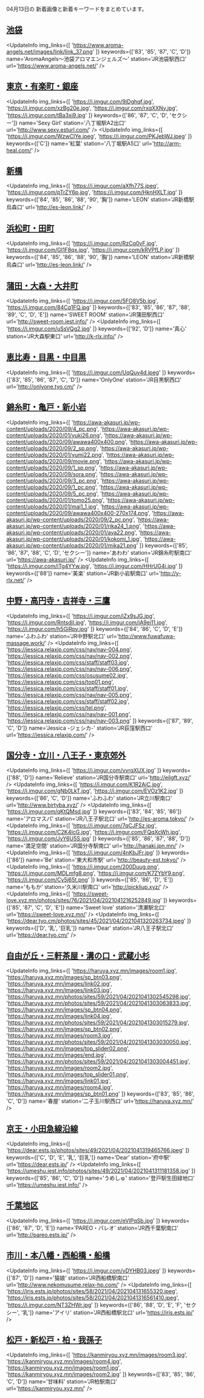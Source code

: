 

04月13日の
新着画像と新着キーワードをまとめています。

<DmmAffiliateIns />

## [池袋](/busty/0030)
<UpdateInfo
    img_links={[
    'https://www.aroma-angels.net/images/link/link_37.png'
    ]}
    keywords={['83', '85', '87', 'C', 'D']}
    name='AromaAngels～池袋アロマエンジェルズ～'
    station='JR池袋駅西口'
    url='https://www.aroma-angels.net/'
/>
<DmmAffiliateIns />

## [東京・有楽町・銀座](/busty/0090)
<UpdateInfo
    img_links={[
    'https://i.imgur.com/9jDghqf.jpg',
    'https://i.imgur.com/xzBg20e.jpg',
    'https://i.imgur.com/rxqXXNy.jpg',
    'https://i.imgur.com/tBa3xj9.jpg'
    ]}
    keywords={['86', '87', 'C', 'D', 'セクシー']}
    name='Sexy Girl'
    station='八丁堀駅A2出口'
    url='http://www.sexy.esturl.com/'
/>
<UpdateInfo
    img_links={[
    'https://i.imgur.com/WzwClYe.jpeg',
    'https://i.imgur.com/PKJebWJ.jpeg'
    ]}
    keywords={['C']}
    name='紅葉'
    station='八丁堀駅A5口'
    url='http://arm-heal.com/'
/>
<DmmAffiliateIns />

## [新橋](/busty/0100)
<UpdateInfo
    img_links={[
    'https://i.imgur.com/aXfh77S.jpeg',
    'https://i.imgur.com/pTrZY6p.jpg',
    'https://i.imgur.com/HknHXLT.jpg'
    ]}
    keywords={['84', '85', '86', '88', '90', '胸']}
    name='LEON'
    station='JR新橋駅烏森口'
    url='http://es-leon.link/'
/>
<DmmAffiliateIns />

## [浜松町・田町](/busty/0110)
<UpdateInfo
    img_links={[
    'https://i.imgur.com/RzCq0vF.jpg',
    'https://i.imgur.com/GI1F8qx.jpg',
    'https://i.imgur.com/kRVPfLP.jpg'
    ]}
    keywords={['84', '85', '86', '88', '90', '胸']}
    name='LEON'
    station='JR新橋駅烏森口'
    url='http://es-leon.link/'
/>
<DmmAffiliateIns />

## [蒲田・大森・大井町](/busty/0121)
<UpdateInfo
    img_links={[
    'https://i.imgur.com/5FO8V5b.jpg',
    'https://i.imgur.com/84Cq1FQ.jpg'
    ]}
    keywords={['83', '85', '86', '87', '88', '89', 'C', 'D', 'E']}
    name='SWEET ROOM'
    station='JR蒲田駅西口'
    url='http://sweet-room.iest.info/'
/>
<UpdateInfo
    img_links={[
    'https://i.imgur.com/uSsVQg2.jpg'
    ]}
    keywords={['92', 'D']}
    name='真心'
    station='JR大森駅東口'
    url='http://k-rlx.info/'
/>
<DmmAffiliateIns />

## [恵比寿・目黒・中目黒](/busty/0130)
<UpdateInfo
    img_links={[
    'https://i.imgur.com/UqQuy4d.jpeg'
    ]}
    keywords={['83', '85', '86', '87', 'C', 'D']}
    name='OnlyOne'
    station='JR目黒駅西口'
    url='http://onlyone.tyo.cm/'
/>
<DmmAffiliateIns />

## [錦糸町・亀戸・新小岩](/busty/0170)
<UpdateInfo
    img_links={[
    'https://awa-akasuri.jp/wp-content/uploads/2020/09/4_pc.png',
    'https://awa-akasuri.jp/wp-content/uploads/2020/01/yuki26.png',
    'https://awa-akasuri.jp/wp-content/uploads/2020/09/awawa400x400.png',
    'https://awa-akasuri.jp/wp-content/uploads/2020/09/2_sp.png',
    'https://awa-akasuri.jp/wp-content/uploads/2020/01/yumi22.png',
    'https://awa-akasuri.jp/wp-content/uploads/2020/09/movie.png',
    'https://awa-akasuri.jp/wp-content/uploads/2020/09/1_sp.png',
    'https://awa-akasuri.jp/wp-content/uploads/2020/09/sora.png',
    'https://awa-akasuri.jp/wp-content/uploads/2020/09/3_pc.png',
    'https://awa-akasuri.jp/wp-content/uploads/2020/09/1_pc.png',
    'https://awa-akasuri.jp/wp-content/uploads/2020/09/5_pc.png',
    'https://awa-akasuri.jp/wp-content/uploads/2020/01/tomo25.png',
    'https://awa-akasuri.jp/wp-content/uploads/2020/01/mai1_1.jpg',
    'https://awa-akasuri.jp/wp-content/uploads/2020/09/awawa400x400-270x174.png',
    'https://awa-akasuri.jp/wp-content/uploads/2020/09/2_pc.png',
    'https://awa-akasuri.jp/wp-content/uploads/2020/01/rika24_1.png',
    'https://awa-akasuri.jp/wp-content/uploads/2020/01/aya22.png',
    'https://awa-akasuri.jp/wp-content/uploads/2020/01/kokomi_1.jpg',
    'https://awa-akasuri.jp/wp-content/uploads/2020/01/mika21.png'
    ]}
    keywords={['85', '86', '87', '88', 'C', 'D', 'セクシー']}
    name='あわわ'
    station='JR錦糸町駅南口'
    url='https://awa-akasuri.jp/'
/>
<UpdateInfo
    img_links={[
    'https://i.imgur.com/iTg4YYw.jpg',
    'https://i.imgur.com/HHrUG4i.jpg'
    ]}
    keywords={['88']}
    name='美楽'
    station='JR新小岩駅南口'
    url='http://y-rlx.net/'
/>
<DmmAffiliateIns />

## [中野・高円寺・吉祥寺・三鷹](/busty/0180)
<UpdateInfo
    img_links={[
    'https://i.imgur.com/iZx9sJG.jpg',
    'https://i.imgur.com/RntsdjI.jpg',
    'https://i.imgur.com/iA9ei11.jpg',
    'https://i.imgur.com/h5GiRpy.jpg'
    ]}
    keywords={['84', '86', 'C', 'D', 'E']}
    name='ふわふわ'
    station='JR中野駅北口'
    url='http://www.fuwafuwa-massage.work/'
/>
<UpdateInfo
    img_links={[
    'https://jessica.relaxjp.com/css/nav/nav-004.png',
    'https://jessica.relaxjp.com/css/nav/nav-002.png',
    'https://jessica.relaxjp.com/css/staff/staff03.jpg',
    'https://jessica.relaxjp.com/css/nav/nav-006.png',
    'https://jessica.relaxjp.com/css/osusume02.jpg',
    'https://jessica.relaxjp.com/css/top01.png',
    'https://jessica.relaxjp.com/css/staff/staff01.jpg',
    'https://jessica.relaxjp.com/css/nav/nav-005.png',
    'https://jessica.relaxjp.com/css/staff/staff02.jpg',
    'https://jessica.relaxjp.com/css/tel.png',
    'https://jessica.relaxjp.com/css/nav/nav-001.png',
    'https://jessica.relaxjp.com/css/nav/nav-003.png'
    ]}
    keywords={['87', '89', 'C', 'D']}
    name='Jessica -ジェシカ-'
    station='JR荻窪駅西口'
    url='https://jessica.relaxjp.com/'
/>
<DmmAffiliateIns />

## [国分寺・立川・八王子・東京郊外](/busty/0200)
<UpdateInfo
    img_links={[
    'https://i.imgur.com/vvrqXUX.jpg'
    ]}
    keywords={['88', 'D']}
    name='Relieve'
    station='JR国分寺駅南口'
    url='http://eilgft.xyz/'
/>
<UpdateInfo
    img_links={[
    'https://i.imgur.com/K1R2AjC.jpg',
    'https://i.imgur.com/gNb0LkT.jpg',
    'https://i.imgur.com/EVOz1K2.jpg'
    ]}
    keywords={['86', 'C', 'D']}
    name='ふわふわ'
    station='JR立川駅南口'
    url='http://www.birtyba.xyz/'
/>
<UpdateInfo
    img_links={[
    'https://i.imgur.com/qKtQMsd.jpg'
    ]}
    keywords={['83', '84', '85', '86']}
    name='アロマスパ'
    station='JR八王子駅北口'
    url='http://es-aroma.tokyo/'
/>
<UpdateInfo
    img_links={[
    'https://i.imgur.com/7qCJFSz.jpg',
    'https://i.imgur.com/C2K4IcG.jpg',
    'https://i.imgur.com/FQqXcWh.jpg',
    'https://i.imgur.com/JyY6U5S.jpg'
    ]}
    keywords={['85', '86', '87', '88', 'D']}
    name='満足空間'
    station='JR国分寺駅南口'
    url='http://hanaki.jpn.mn/'
/>
<UpdateInfo
    img_links={[
    'https://i.imgur.com/4nKbJFr.jpg'
    ]}
    keywords={['86']}
    name='Be'
    station='東大和市駅'
    url='http://beauty-est.tokyo/'
/>
<UpdateInfo
    img_links={[
    'https://i.imgur.com/200Duug.png',
    'https://i.imgur.com/MDLmfg8.png',
    'https://i.imgur.com/K7ZYbY9.png',
    'https://i.imgur.com/Cy5j65t.png'
    ]}
    keywords={['85', '86', 'D', 'E']}
    name='ももか'
    station='久米川駅南口'
    url='http://pickliup.xyz/'
/>
<UpdateInfo
    img_links={[
    'https://sweet-love.xyz.mn/photos/sites/76/2021/04/2021041216252849.jpg'
    ]}
    keywords={['85', '87', 'C', 'D', 'E']}
    name='Sweet love'
    station='清瀬駅北口'
    url='https://sweet-love.xyz.mn/'
/>
<UpdateInfo
    img_links={[
    'https://dear.tyo.cm/photos/sites/45/2021/04/2021041320263734.jpeg'
    ]}
    keywords={['D', '乳', '巨乳']}
    name='Dear'
    station='JR八王子駅北口'
    url='https://dear.tyo.cm/'
/>
<DmmAffiliateIns />

## [自由が丘・三軒茶屋・溝の口・武蔵小杉](/busty/0250)
<UpdateInfo
    img_links={[
    'https://haruya.xyz.mn/images/room1.jpg',
    'https://haruya.xyz.mn/images/sp_btn03.png',
    'https://haruya.xyz.mn/images/link02.jpg',
    'https://haruya.xyz.mn/images/link03.jpg',
    'https://haruya.xyz.mn/photos/sites/59/2021/04/2021041302545298.jpg',
    'https://haruya.xyz.mn/photos/sites/59/2021/04/2021041303063833.jpg',
    'https://haruya.xyz.mn/images/sp_btn04.png',
    'https://haruya.xyz.mn/images/link04.jpg',
    'https://haruya.xyz.mn/photos/sites/59/2021/04/2021041303015279.jpg',
    'https://haruya.xyz.mn/images/sp_btn02.png',
    'https://haruya.xyz.mn/images/room3.jpg',
    'https://haruya.xyz.mn/photos/sites/59/2021/04/2021041303030050.jpg',
    'https://haruya.xyz.mn/images/top_slider02.png',
    'https://haruya.xyz.mn/images/end.jpg',
    'https://haruya.xyz.mn/photos/sites/59/2021/04/2021041303004451.jpg',
    'https://haruya.xyz.mn/images/room2.jpg',
    'https://haruya.xyz.mn/images/top_slider01.png',
    'https://haruya.xyz.mn/images/link01.jpg',
    'https://haruya.xyz.mn/images/room4.jpg',
    'https://haruya.xyz.mn/images/sp_btn01.png'
    ]}
    keywords={['83', '85', '86', 'C', 'D']}
    name='春屋'
    station='二子玉川駅西口'
    url='https://haruya.xyz.mn/'
/>
<DmmAffiliateIns />

## [京王・小田急線沿線](/busty/0260)
<UpdateInfo
    img_links={[
    'https://dear.ests.jp/photos/sites/49/2021/04/2021041319465766.jpeg'
    ]}
    keywords={['C', 'D', 'E', '乳', '巨乳']}
    name='Dear'
    station='府中駅'
    url='https://dear.ests.jp/'
/>
<UpdateInfo
    img_links={[
    'https://umeshu.iest.info/photos/sites/49/2021/04/2021041311181358.jpg'
    ]}
    keywords={['85', '86', 'C', 'D']}
    name='うめしゅ'
    station='登戸駅生田緑地口'
    url='https://umeshu.iest.info/'
/>
<DmmAffiliateIns />

## [千葉地区](/busty/0500)
<UpdateInfo
    img_links={[
    'https://i.imgur.com/eVIPqSb.jpg'
    ]}
    keywords={['86', '87', 'D', 'E']}
    name='PAREO・パレオ'
    station='JR西千葉駅南口'
    url='http://pareo.ests.jp/'
/>
<DmmAffiliateIns />

## [市川・本八幡・西船橋・船橋](/busty/0510)
<UpdateInfo
    img_links={[
    'https://i.imgur.com/vDYHB03.jpeg'
    ]}
    keywords={['87', 'D']}
    name='猫娘'
    station='JR西船橋駅南口'
    url='http://www.nekomusume.relax-hp.com/'
/>
<UpdateInfo
    img_links={[
    'https://iris.ests.jp/photos/sites/58/2021/04/202104131655320.jpeg',
    'https://iris.ests.jp/photos/sites/58/2021/04/2021041316561410.jpeg',
    'https://i.imgur.com/NT3ZHWr.jpg'
    ]}
    keywords={['86', '88', 'D', 'E', 'F', 'セクシー', '乳']}
    name='アイリ'
    station='JR西船橋駅北口'
    url='https://iris.ests.jp/'
/>
<DmmAffiliateIns />

## [松戸・新松戸・柏・我孫子](/busty/0520)
<UpdateInfo
    img_links={[
    'https://kanmiryou.xyz.mn/images/room3.jpg',
    'https://kanmiryou.xyz.mn/images/room4.jpg',
    'https://kanmiryou.xyz.mn/images/room1.jpg',
    'https://kanmiryou.xyz.mn/images/room2.jpg'
    ]}
    keywords={['83', '85', '86', 'C', 'D']}
    name='甘味料'
    station='JR柏駅南口'
    url='https://kanmiryou.xyz.mn/'
/>
<DmmAffiliateIns />

<DmmAffiliateScript />
